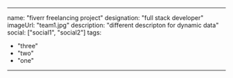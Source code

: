 ---

name: "fiverr freelancing project"
designation: "full stack developer"
imageUrl: "team1.jpg"
description: "different descripton for dynamic data"
social: ["social1", "social2"]
tags: 
- "three"
- "two"
- "one"
---